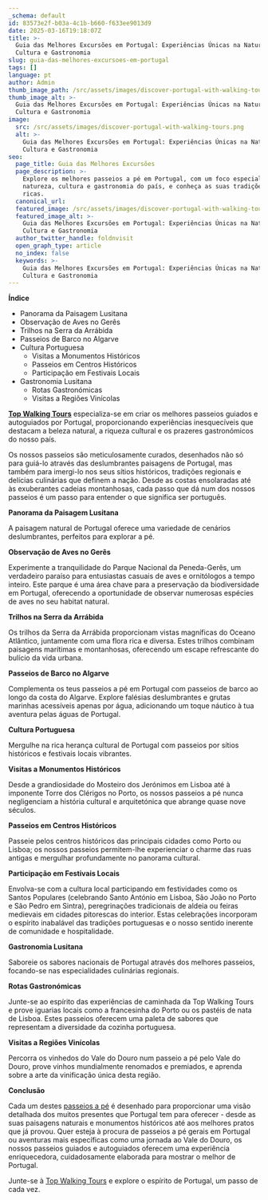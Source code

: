 ```yaml
---
_schema: default
id: 83573e2f-b03a-4c1b-b660-f633ee9013d9
date: 2025-03-16T19:18:07Z
title: >-
  Guia das Melhores Excursões em Portugal: Experiências Únicas na Natureza,
  Cultura e Gastronomia
slug: guia-das-melhores-excursoes-em-portugal
tags: []
language: pt
author: Admin
thumb_image_path: /src/assets/images/discover-portugal-with-walking-tours.png
thumb_image_alt: >-
  Guia das Melhores Excursões em Portugal: Experiências Únicas na Natureza,
  Cultura e Gastronomia
image:
  src: /src/assets/images/discover-portugal-with-walking-tours.png
  alt: >-
    Guia das Melhores Excursões em Portugal: Experiências Únicas na Natureza,
    Cultura e Gastronomia
seo:
  page_title: Guia das Melhores Excursões
  page_description: >-
    Explore os melhores passeios a pé em Portugal, com um foco especial na
    natureza, cultura e gastronomia do país, e conheça as suas tradições mais
    ricas.
  canonical_url:
  featured_image: /src/assets/images/discover-portugal-with-walking-tours.png
  featured_image_alt: >-
    Guia das Melhores Excursões em Portugal: Experiências Únicas na Natureza,
    Cultura e Gastronomia
  author_twitter_handle: foldnvisit
  open_graph_type: article
  no_index: false
  keywords: >-
    Guia das Melhores Excursões em Portugal: Experiências Únicas na Natureza,
    Cultura e Gastronomia
---
```

**Índice**

* Panorama da Paisagem Lusitana
* Observação de Aves no Gerês
* Trilhos na Serra da Arrábida
* Passeios de Barco no Algarve
* Cultura Portuguesa
  * Visitas a Monumentos Históricos
  * Passeios em Centros Históricos
  * Participação em Festivais Locais
* Gastronomia Lusitana
  * Rotas Gastronómicas
  * Visitas a Regiões Vinícolas

[**Top Walking Tours**]() especializa-se em criar os melhores passeios guiados e autoguiados por Portugal, proporcionando experiências inesquecíveis que destacam a beleza natural, a riqueza cultural e os prazeres gastronómicos do nosso país.

Os nossos passeios são meticulosamente curados, desenhados não só para guiá-lo através das deslumbrantes paisagens de Portugal, mas também para imergi-lo nos seus sítios históricos, tradições regionais e delícias culinárias que definem a nação. Desde as costas ensolaradas até às exuberantes cadeias montanhosas, cada passo que dá num dos nossos passeios é um passo para entender o que significa ser português.

**Panorama da Paisagem Lusitana**

A paisagem natural de Portugal oferece uma variedade de cenários deslumbrantes, perfeitos para explorar a pé.

**Observação de Aves no Gerês**

Experimente a tranquilidade do Parque Nacional da Peneda-Gerês, um verdadeiro paraíso para entusiastas casuais de aves e ornitólogos a tempo inteiro. Este parque é uma área chave para a preservação da biodiversidade em Portugal, oferecendo a oportunidade de observar numerosas espécies de aves no seu habitat natural.

**Trilhos na Serra da Arrábida**

Os trilhos da Serra da Arrábida proporcionam vistas magníficas do Oceano Atlântico, juntamente com uma flora rica e diversa. Estes trilhos combinam paisagens marítimas e montanhosas, oferecendo um escape refrescante do bulício da vida urbana.

**Passeios de Barco no Algarve**

Complementa os teus passeios a pé em Portugal com passeios de barco ao longo da costa do Algarve. Explore falésias deslumbrantes e grutas marinhas acessíveis apenas por água, adicionando um toque náutico à tua aventura pelas águas de Portugal.

**Cultura Portuguesa**

Mergulhe na rica herança cultural de Portugal com passeios por sítios históricos e festivais locais vibrantes.

**Visitas a Monumentos Históricos**

Desde a grandiosidade do Mosteiro dos Jerónimos em Lisboa até à imponente Torre dos Clérigos no Porto, os nossos passeios a pé nunca negligenciam a história cultural e arquitetónica que abrange quase nove séculos.

**Passeios em Centros Históricos**

Passeie pelos centros históricos das principais cidades como Porto ou Lisboa; os nossos passeios permitem-lhe experienciar o charme das ruas antigas e mergulhar profundamente no panorama cultural.

**Participação em Festivais Locais**

Envolva-se com a cultura local participando em festividades como os Santos Populares (celebrando Santo António em Lisboa, São João no Porto e São Pedro em Sintra), peregrinações tradicionais de aldeia ou feiras medievais em cidades pitorescas do interior. Estas celebrações incorporam o espírito inabalável das tradições portuguesas e o nosso sentido inerente de comunidade e hospitalidade.

**Gastronomia Lusitana**

Saboreie os sabores nacionais de Portugal através dos melhores passeios, focando-se nas especialidades culinárias regionais.

**Rotas Gastronómicas**

Junte-se ao espírito das experiências de caminhada da Top Walking Tours e prove iguarias locais como a francesinha do Porto ou os pastéis de nata de Lisboa. Estes passeios oferecem uma paleta de sabores que representam a diversidade da cozinha portuguesa.

**Visitas a Regiões Vinícolas**

Percorra os vinhedos do Vale do Douro num passeio a pé pelo Vale do Douro, prove vinhos mundialmente renomados e premiados, e aprenda sobre a arte da vinificação única desta região.

**Conclusão**

Cada um destes [passeios a pé](https://topwalkingtoursportugal.com/pt/passeios-pedestres-portugal/) é desenhado para proporcionar uma visão detalhada dos muitos presentes que Portugal tem para oferecer - desde as suas paisagens naturais e monumentos históricos até aos melhores pratos que já provou. Quer esteja à procura de passeios a pé gerais em Portugal ou aventuras mais específicas como uma jornada ao Vale do Douro, os nossos passeios guiados e autoguiados oferecem uma experiência enriquecedora, cuidadosamente elaborada para mostrar o melhor de Portugal.

Junte-se à [Top Walking Tours](https://topwalkingtoursportugal.com/pt/) e explore o espírito de Portugal, um passo de cada vez.